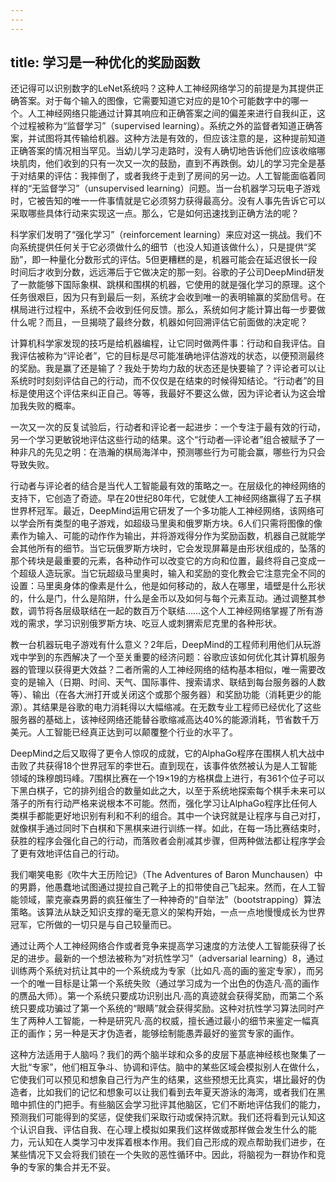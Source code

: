 ```yaml
---
---
---
```

title: 学习是一种优化的奖励函数
---




还记得可以识别数字的LeNet系统吗？这种人工神经网络学习的前提是为其提供正确答案。对于每个输入的图像，它需要知道它对应的是10个可能数字中的哪一个。人工神经网络只能通过计算其响应和正确答案之间的偏差来进行自我纠正，这个过程被称为“监督学习”（supervised learning）。系统之外的监督者知道正确答案，并试图将其传输给机器。这种方法是有效的，但应该注意的是，这种提前知道正确答案的情况相当罕见。当幼儿学习走路时，没有人确切地告诉他们应该收缩哪块肌肉，他们收到的只有一次又一次的鼓励，直到不再跌倒。幼儿的学习完全是基于对结果的评估：我摔倒了，或者我终于走到了房间的另一边。人工智能面临着同样的“无监督学习”（unsupervised learning）问题。当一台机器学习玩电子游戏时，它被告知的唯一一件事情就是它必须努力获得最高分。没有人事先告诉它可以采取哪些具体行动来实现这一点。那么，它是如何迅速找到正确方法的呢？

科学家们发明了“强化学习”（reinforcement learning）来应对这一挑战。我们不向系统提供任何关于它必须做什么的细节（也没人知道该做什么），只是提供“奖励”，即一种量化分数形式的评估。5但更糟糕的是，机器可能会在延迟很长一段时间后才收到分数，远远滞后于它做决定的那一刻。谷歌的子公司DeepMind研发了一款能够下国际象棋、跳棋和围棋的机器，它使用的就是强化学习的原理。这个任务很艰巨，因为只有到最后一刻，系统才会收到唯一的表明输赢的奖励信号。在棋局进行过程中，系统不会收到任何反馈。那么，系统如何才能计算出每一步要做什么呢？而且，一旦揭晓了最终分数，机器如何回溯评估它前面做的决定呢？

计算机科学家发现的技巧是给机器编程，让它同时做两件事：行动和自我评估。自我评估被称为“评论者”，它的目标是尽可能准确地评估游戏的状态，以便预测最终的奖励。我是赢了还是输了？我处于势均力敌的状态还是快要输了？评论者可以让系统时时刻刻评估自己的行动，而不仅仅是在结束的时候得知结论。“行动者”的目标是使用这个评估来纠正自己。等等，我最好不要这么做，因为评论者认为这会增加我失败的概率。

一次又一次的反复试验后，行动者和评论者一起进步：一个专注于最有效的行动，另一个学习更敏锐地评估这些行动的结果。这个“行动者—评论者”组合被赋予了一种非凡的先见之明：在浩瀚的棋局海洋中，预测哪些行为可能会赢，哪些行为只会导致失败。

行动者与评论者的结合是当代人工智能最有效的策略之一。在层级化的神经网络的支持下，它创造了奇迹。早在20世纪80年代，它就使人工神经网络赢得了五子棋世界杯冠军。最近，DeepMind运用它研发了一个多功能人工神经网络，该网络可以学会所有类型的电子游戏，如超级马里奥和俄罗斯方块。6人们只需将图像的像素作为输入、可能的动作作为输出，并将游戏得分作为奖励函数，机器自己就能学会其他所有的细节。当它玩俄罗斯方块时，它会发现屏幕是由形状组成的，坠落的那个砖块是最重要的元素，各种动作可以改变它的方向和位置，最终将自己变成一个超级人造玩家。当它玩超级马里奥时，输入和奖励的变化教会它注意完全不同的设置：马里奥身体的像素是什么，他是如何移动的，敌人在哪里，墙壁是什么形状的，什么是门，什么是陷阱，什么是金币以及如何与每个元素互动。通过调整其参数，调节将各层级联结在一起的数百万个联结……这个人工神经网络掌握了所有游戏的需求，学习识别俄罗斯方块、吃豆人或刺猬索尼克里的各种形状。

教一台机器玩电子游戏有什么意义？2年后，DeepMind的工程师利用他们从玩游戏中学到的东西解决了一个至关重要的经济问题：谷歌应该如何优化其计算机服务器的管理以获得更大效益？二者所需的人工神经网络的结构基本相似，唯一需要改变的是输入（日期、时间、天气、国际事件、搜索请求、联结到每台服务器的人数等）、输出（在各大洲打开或关闭这个或那个服务器）和奖励功能（消耗更少的能源）。其结果是谷歌的电力消耗得以大幅缩减。在无数专业工程师已经优化了这些服务器的基础上，该神经网络还能替谷歌缩减高达40%的能源消耗，节省数千万美元。人工智能已经真正达到可以颠覆整个行业的水平了。

DeepMind之后又取得了更令人惊叹的成就，它的AlphaGo程序在围棋人机大战中击败了共获得18个世界冠军的李世石。直到现在，该事件依然被认为是人工智能领域的珠穆朗玛峰。7围棋比赛在一个19×19的方格棋盘上进行，有361个位子可以下黑白棋子，它的排列组合的数量如此之大，以至于系统地探索每个棋手未来可以落子的所有行动严格来说根本不可能。然而，强化学习让AlphaGo程序比任何人类棋手都能更好地识别有利和不利的组合。其中一个诀窍就是让程序与自己对打，就像棋手通过同时下白棋和下黑棋来进行训练一样。如此，在每一场比赛结束时，获胜的程序会强化自己的行动，而落败者会削减其步骤，但两种做法都让程序学会了更有效地评估自己的行动。

我们嘲笑电影《吹牛大王历险记》（The Adventures of Baron Munchausen）中的男爵，他愚蠢地试图通过提拉自己靴子上的扣带使自己飞起来。然而，在人工智能领域，蒙克豪森男爵的疯狂催生了一种神奇的“自举法”（bootstrapping）算法策略。该算法从缺乏知识支撑的毫无意义的架构开始，一点一点地慢慢成长为世界冠军，它所做的一切只是与自己较量而已。

通过让两个人工神经网络合作或者竞争来提高学习速度的方法使人工智能获得了长足的进步。最新的一个想法被称为“对抗性学习”（adversarial learning）8，通过训练两个系统对抗让其中的一个系统成为专家（比如凡·高的画的鉴定专家），而另一个的唯一目标是让第一个系统失败（通过学习成为一个出色的伪造凡·高的画作的赝品大师）。第一个系统只要成功识别出凡·高的真迹就会获得奖励，而第二个系统只要成功骗过了第一个系统的“眼睛”就会获得奖励。这种对抗性学习算法同时产生了两种人工智能，一种是研究凡·高的权威，擅长通过最小的细节来鉴定一幅真正的画作；另一种是天才伪造者，能够绘制能愚弄最好的鉴赏专家的画作。

这种方法适用于人脑吗？我们的两个脑半球和众多的皮层下基底神经核也聚集了一大批“专家”，他们相互争斗、协调和评估。脑中的某些区域会模拟别人在做什么，它使我们可以预见和想象自己行为产生的结果，这些预想无比真实，堪比最好的伪造者，比如我们的记忆和想象可以让我们看到去年夏天游泳的海湾，或者我们在黑暗中抓住的门把手。有些脑区会学习批评其他脑区，它们不断地评估我们的能力，预测我们可能得到的奖惩，促使我们采取行动或保持沉默。我们还将看到元认知这个认识自我、评估自我、在心理上模拟如果我们这样做或那样做会发生什么的能力，元认知在人类学习中发挥着根本作用。我们自己形成的观点帮助我们进步，在某些情况下又会将我们锁在一个失败的恶性循环中。因此，将脑视为一群协作和竞争的专家的集合并无不妥。
